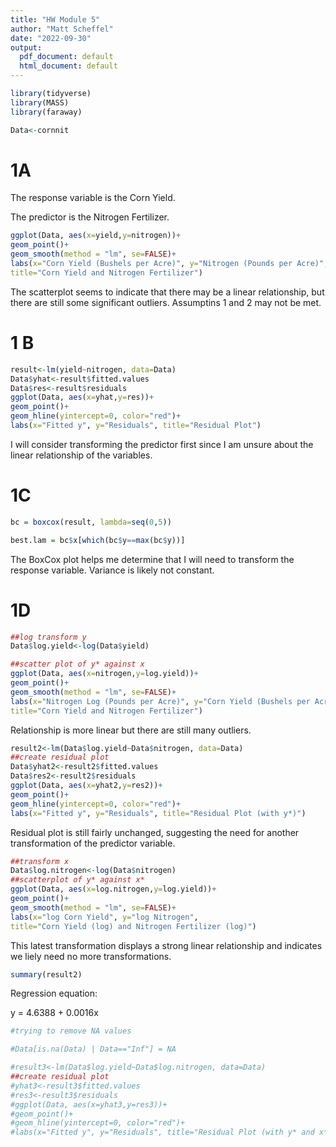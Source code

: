 ```yaml
---
title: "HW Module 5"
author: "Matt Scheffel"
date: "2022-09-30"
output:
  pdf_document: default
  html_document: default
---
```


```r
library(tidyverse)
library(MASS)
library(faraway)

Data<-cornnit

```

# 1A

The response variable is the Corn Yield.

The predictor is the Nitrogen Fertilizer.

```r
ggplot(Data, aes(x=yield,y=nitrogen))+
geom_point()+
geom_smooth(method = "lm", se=FALSE)+
labs(x="Corn Yield (Bushels per Acre)", y="Nitrogen (Pounds per Acre)",
title="Corn Yield and Nitrogen Fertilizer")
```
The scatterplot seems to indicate that there may be a linear relationship, but there are still some significant outliers. Assumptins 1 and 2 may not be met.

# 1 B

```r
result<-lm(yield~nitrogen, data=Data)
Data$yhat<-result$fitted.values
Data$res<-result$residuals
ggplot(Data, aes(x=yhat,y=res))+
geom_point()+
geom_hline(yintercept=0, color="red")+
labs(x="Fitted y", y="Residuals", title="Residual Plot")
```
I will consider transforming the predictor first since I am unsure about the linear relationship of the variables.


# 1C

```r
bc = boxcox(result, lambda=seq(0,5))

best.lam = bc$x[which(bc$y==max(bc$y))]
```

The BoxCox plot helps me determine that I will need to transform the response variable. Variance is likely not constant. 

# 1D

```r
##log transform y
Data$log.yield<-log(Data$yield)

##scatter plot of y* against x
ggplot(Data, aes(x=nitrogen,y=log.yield))+
geom_point()+
geom_smooth(method = "lm", se=FALSE)+
labs(x="Nitrogen Log (Pounds per Acre)", y="Corn Yield (Bushels per Acre)",
title="Corn Yield and Nitrogen Fertilizer")
```

Relationship is more linear but there are still many outliers.

```r
result2<-lm(Data$log.yield~Data$nitrogen, data=Data)
##create residual plot
Data$yhat2<-result2$fitted.values
Data$res2<-result2$residuals
ggplot(Data, aes(x=yhat2,y=res2))+
geom_point()+
geom_hline(yintercept=0, color="red")+
labs(x="Fitted y", y="Residuals", title="Residual Plot (with y*)")
```
Residual plot is still fairly unchanged, suggesting the need for another transformation of the predictor variable.


```r
##transform x
Data$log.nitrogen<-log(Data$nitrogen)
##scatterplot of y* against x*
ggplot(Data, aes(x=log.nitrogen,y=log.yield))+
geom_point()+
geom_smooth(method = "lm", se=FALSE)+
labs(x="log Corn Yield", y="log Nitrogen",
title="Corn Yield (log) and Nitrogen Fertilizer (log)")
```

This latest transformation displays a strong linear relationship and indicates we liely need no more transformations.


```r
summary(result2)
```

Regression equation:

y = 4.6388 + 0.0016x

```r
#trying to remove NA values

#Data[is.na(Data) | Data=="Inf"] = NA

#result3<-lm(Data$log.yield~Data$log.nitrogen, data=Data)
##create residual plot
#yhat3<-result3$fitted.values
#res3<-result3$residuals
#ggplot(Data, aes(x=yhat3,y=res3))+
#geom_point()+
#geom_hline(yintercept=0, color="red")+
#labs(x="Fitted y", y="Residuals", title="Residual Plot (with y* and x*)")
```




